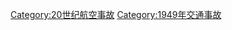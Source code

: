 {{Year by category
|m=1
|c=9
|d=4
|y=9
|cat=航空事故
|sortkey=Aviation accidents
|parent=20世纪航空事故
|subcat=1949年交通事故
}}
[[Category:20世纪航空事故|Category:20世纪航空事故]]
[[Category:1949年交通事故|Category:1949年交通事故]]